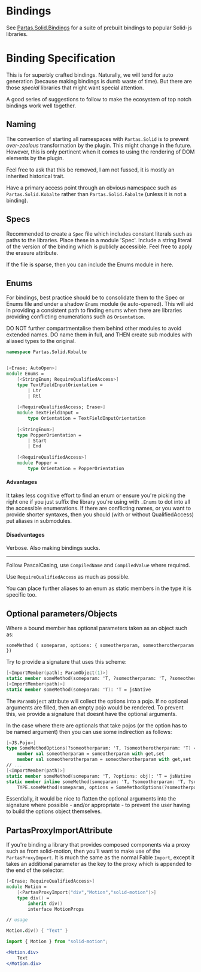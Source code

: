 # Bindings

See [Partas.Solid.Bindings](https://github.com/shayanhabibi/Partas.Solid.Bindings) for a suite of prebuilt bindings to
popular Solid-js libraries.

# Binding Specification

This is for superbly crafted bindings. Naturally, we will tend for auto generation (because making bindings is dumb waste
of time). But there are those *special* libraries that might want special attention.

A good series of suggestions to follow to make the ecosystem of top notch bindings work well together.

## Naming

The convention of starting all namespaces with `Partas.Solid` is to prevent *over-zealous* transformation by the plugin.
This might change in the future. However, this is only pertinent when it comes to using the rendering of DOM elements by
the plugin.

Feel free to ask that this be removed, I am not fussed, it is mostly an inherited historical trait.

Have a primary access point through an obvious namespace such as `Partas.Solid.Kobalte` rather than `Partas.Solid.Fabalte`
(unless it is not a binding).

## Specs

Recommended to create a `Spec` file which includes constant literals such as paths to the libraries. Place these in a
module 'Spec'. Include a string literal of the version of the binding which is publicly accessible. Feel free to apply
the erasure attribute.

If the file is sparse, then you can include the Enums module in here.

## Enums

For bindings, best practice should be to consolidate them to the Spec or Enums file and under a shadow `Enums` module (ie auto-opened).
This will aid in providing a consistent path to finding enums when there are libraries providing conflicting enumerations
such as `Orientation`.

DO NOT further compartmentalise them behind other modules to avoid extended names. DO name them in full, and THEN create
sub modules with aliased types to the original.

```fsharp
namespace Partas.Solid.Kobalte


[<Erase; AutoOpen>]
module Enums =
    [<StringEnum; RequireQualifiedAccess>]
    type TextFieldInputOrientation =
        | Ltr
        | Rtl
        
    [<RequireQualifiedAccess; Erase>]
    module TextFieldInput =
        type Orientation = TextFieldInputOrientation
    
    [<StringEnum>]
    type PopperOrientation =
        | Start
        | End
        
    [<RequireQualifiedAccess>]
    module Popper =
        type Orientation = PopperOrientation
```

#### Advantages

It takes less cognitive effort to find an enum or ensure you're picking the right one if you just suffix the library
you're using with `.Enums` to dot into all the accessible enumerations. If there are conflicting names, or you
want to provide shorter syntaxes, then you should (with or without QualifiedAccess) put aliases in submodules.

#### Disadvantages

Verbose. Also making bindings sucks.

---

Follow PascalCasing, use `CompiledName` and `CompiledValue` where required.

Use `RequireQualifiedAccess` as much as possible.

You can place further aliases to an enum as static members in the type it is specific too.

## Optional parameters/Objects

Where a bound member has optional parameters taken as an object such as:

```
someMethod ( someparam, options: { someotherparam, someotherotherparam })
```

Try to provide a signature that uses this scheme:

```fsharp
[<ImportMember(path); ParamObject(1)>]
static member someMethod(someparam: 'T, ?someotherparam: 'T, ?someotherotherparam: 'T): 'T = jsNative
[<ImportMember(path)>]
static member someMethod(someparam: 'T): 'T = jsNative
```

The `ParamObject` attribute will collect the options into a pojo. If no optional arguments are filled, then an empty pojo
would be rendered. To prevent this, we provide a signature that doesnt have the optional arguments.

In the case where there are optionals that take pojos (or the option has to be named argument) then you can use some indirection as follows:

```fsharp
[<JS.Pojo>]
type SomeMethodOptions(?someotherparam: 'T, ?someotherotherparam: 'T) =
    member val someotherparam = someotherparam with get,set
    member val someotherotherparam = someotherotherparam with get,set
// ...
[<ImportMember(path)>]
static member someMethod(someparam: 'T, ?options: obj): 'T = jsNative
static member inline someMethod(someparam: 'T, ?someotherparam: 'T, ?someotherotherparam: 'T): 'T =
    TYPE.someMethod(someparam, options = SomeMethodOptions(?someotherparam = someotherparam, ?someotherotherparam = someotherotherparam))
```

Essentially, it would be nice to flatten the optional arguments into the signature where possible - and/or appropriate -
to prevent the user having to build the options object themselves.

## PartasProxyImportAttribute

If you're binding a library that provides composed components via a proxy such as from solid-motion, then you'll want to make use of the
`PartasProxyImport`. It is much the same as the normal Fable `Import`, except it takes an additional parameter as the key to the proxy
which is appended to the end of the selector:

```fsharp
[<Erase; RequireQualifiedAccess>]
module Motion =
    [<PartasProxyImport("div","Motion","solid-motion")>]
    type div() =
        inherit div()
        interface MotionProps

// usage

Motion.div() { "Text" }
```

```jsx title="Compiled output"
import { Motion } from "solid-motion";

<Motion.div>
    Text
</Motion.div>
```
